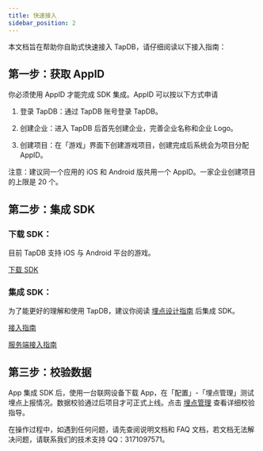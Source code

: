 ```yaml
---
title: 快速接入
sidebar_position: 2
---
```


本文档旨在帮助你自助式快速接入 TapDB，请仔细阅读以下接入指南：

## 第一步：获取 AppID

你必须使用 AppID 才能完成 SDK 集成。AppID 可以按以下方式申请

1. 登录 TapDB：通过 TapDB 账号登录 TapDB。

2. 创建企业：进入 TapDB 后首先创建企业，完善企业名称和企业 Logo。

3. 创建项目：在「游戏」界面下创建游戏项目，创建完成后系统会为项目分配 AppID。

注意：建议同一个应用的 iOS 和 Android 版共用一个 AppID。一家企业创建项目的上限是 20 个。

## 第二步：集成 SDK

### 下载 SDK：

目前 TapDB 支持 iOS 与 Android 平台的游戏。

[下载 SDK](/tap-download)

### 集成 SDK：

为了能更好的理解和使用 TapDB，建议你阅读 [埋点设计指南](/sdk/tapdb/features/custom-event/data-model) 后集成 SDK。

[接入指南](/sdk/tapdb/guide)

[服务端接入指南](/sdk/tapdb/sdk/server-side-integration)

## 第三步：校验数据

App 集成 SDK 后，使用一台联网设备下载 App，在「配置」-「埋点管理」测试埋点上报情况。数据校验通过后项目才可正式上线。点击 [埋点管理](/sdk/tapdb/features/custom-event/tracking-management) 查看详细校验指导。

在操作过程中，如遇到任何问题，请先查阅说明文档和 FAQ 文档，若文档无法解决问题，请联系我们的技术支持 QQ：3171097571。

